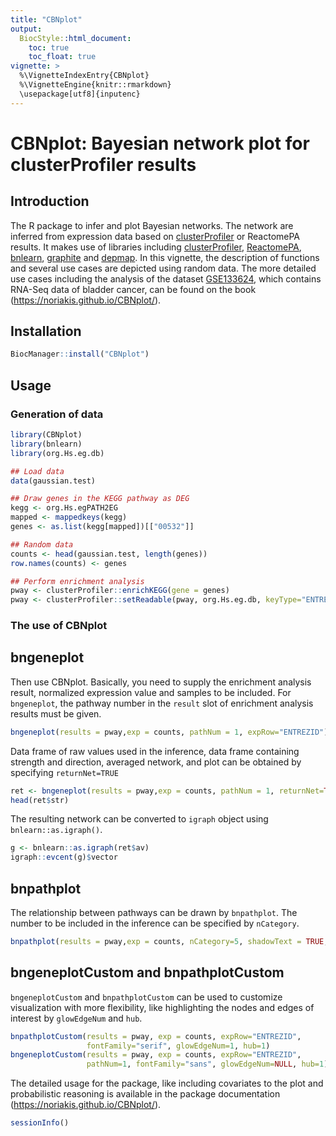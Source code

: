 ```yaml
---
title: "CBNplot"
output:
  BiocStyle::html_document:
    toc: true
    toc_float: true
vignette: >
  %\VignetteIndexEntry{CBNplot}
  %\VignetteEngine{knitr::rmarkdown}
  \usepackage[utf8]{inputenc}
---
```


# CBNplot: Bayesian network plot for clusterProfiler results


## Introduction

The R package to infer and plot Bayesian networks. The network are inferred from expression data based on [clusterProfiler](https://github.com/YuLab-SMU/clusterProfiler) or ReactomePA results. It makes use of libraries including [clusterProfiler](https://github.com/YuLab-SMU/clusterProfiler), [ReactomePA](https://github.com/YuLab-SMU/ReactomePA), [bnlearn](https://www.bnlearn.com/), [graphite](https://bioconductor.org/packages/release/bioc/html/graphite.html) and [depmap](https://bioconductor.org/packages/release/data/experiment/html/depmap.html). In this vignette, the description of functions and several use cases are depicted using random data. The more detailed use cases including the analysis of the dataset [GSE133624](https://www.ncbi.nlm.nih.gov/geo/query/acc.cgi?acc=GSE133624), which contains RNA-Seq data of bladder cancer, can be found on the book ([https://noriakis.github.io/CBNplot/](https://noriakis.github.io/CBNplot/)).

## Installation
```r
BiocManager::install("CBNplot")
```

## Usage
### Generation of data

```r
library(CBNplot)
library(bnlearn)
library(org.Hs.eg.db)

## Load data
data(gaussian.test)

## Draw genes in the KEGG pathway as DEG
kegg <- org.Hs.egPATH2EG
mapped <- mappedkeys(kegg)
genes <- as.list(kegg[mapped])[["00532"]]

## Random data
counts <- head(gaussian.test, length(genes))
row.names(counts) <- genes

## Perform enrichment analysis
pway <- clusterProfiler::enrichKEGG(gene = genes)
pway <- clusterProfiler::setReadable(pway, org.Hs.eg.db, keyType="ENTREZID")
```


### The use of CBNplot


## bngeneplot

Then use CBNplot. Basically, you need to supply the enrichment analysis result, normalized expression value and samples to be included. For `bngeneplot`, the pathway number in the `result` slot of enrichment analysis results must be given.

```r
bngeneplot(results = pway,exp = counts, pathNum = 1, expRow="ENTREZID")
```

Data frame of raw values used in the inference, data frame containing strength and direction, averaged network, and plot can be obtained by specifying `returnNet=TRUE`
```r
ret <- bngeneplot(results = pway,exp = counts, pathNum = 1, returnNet=TRUE, , expRow="ENTREZID")
head(ret$str)
```

The resulting network can be converted to `igraph` object using `bnlearn::as.igraph()`.

```r
g <- bnlearn::as.igraph(ret$av)
igraph::evcent(g)$vector
```


## bnpathplot

The relationship between pathways can be drawn by `bnpathplot`. The number to be included in the inference can be specified by `nCategory`.

```r
bnpathplot(results = pway,exp = counts, nCategory=5, shadowText = TRUE, expRow="ENTREZID")
```

## bngeneplotCustom and bnpathplotCustom

`bngeneplotCustom` and `bnpathplotCustom` can be used to customize visualization with more flexibility, like highlighting the nodes and edges of interest by `glowEdgeNum` and `hub`.

```r
bnpathplotCustom(results = pway, exp = counts, expRow="ENTREZID",
                 fontFamily="serif", glowEdgeNum=1, hub=1)
bngeneplotCustom(results = pway, exp = counts, expRow="ENTREZID",
                 pathNum=1, fontFamily="sans", glowEdgeNum=NULL, hub=1)
```

The detailed usage for the package, like including covariates to the plot and probabilistic reasoning is available in the package documentation ([https://noriakis.github.io/CBNplot/](https://noriakis.github.io/CBNplot/)).

```r
sessionInfo()
```



